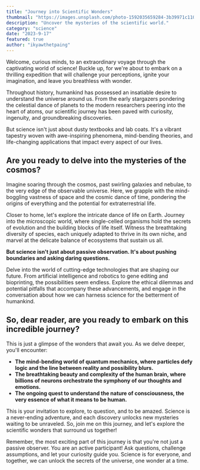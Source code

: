 ```yaml
---
title: "Journey into Scientific Wonders"
thumbnail: "https://images.unsplash.com/photo-1592035659284-3b39971c1107"
description: "Uncover the mysteries of the scientific world."
category: "science"
date: "2023-9-17"
featured: true
author: "ikyawthetpaing"
---
```


Welcome, curious minds, to an extraordinary voyage through the captivating world of science! Buckle up, for we're about to embark on a thrilling expedition that will challenge your perceptions, ignite your imagination, and leave you breathless with wonder.

Throughout history, humankind has possessed an insatiable desire to understand the universe around us. From the early stargazers pondering the celestial dance of planets to the modern researchers peering into the heart of atoms, our scientific journey has been paved with curiosity, ingenuity, and groundbreaking discoveries.

But science isn't just about dusty textbooks and lab coats. It's a vibrant tapestry woven with awe-inspiring phenomena, mind-bending theories, and life-changing applications that impact every aspect of our lives.

## Are you ready to delve into the mysteries of the cosmos?

Imagine soaring through the cosmos, past swirling galaxies and nebulae, to the very edge of the observable universe. Here, we grapple with the mind-boggling vastness of space and the cosmic dance of time, pondering the origins of everything and the potential for extraterrestrial life.

Closer to home, let's explore the intricate dance of life on Earth. Journey into the microscopic world, where single-celled organisms hold the secrets of evolution and the building blocks of life itself. Witness the breathtaking diversity of species, each uniquely adapted to thrive in its own niche, and marvel at the delicate balance of ecosystems that sustain us all.

**But science isn't just about passive observation. It's about pushing boundaries and asking daring questions.**

Delve into the world of cutting-edge technologies that are shaping our future. From artificial intelligence and robotics to gene editing and bioprinting, the possibilities seem endless. Explore the ethical dilemmas and potential pitfalls that accompany these advancements, and engage in the conversation about how we can harness science for the betterment of humankind.

## So, dear reader, are you ready to embark on this incredible journey?

This is just a glimpse of the wonders that await you. As we delve deeper, you'll encounter:

- **The mind-bending world of quantum mechanics, where particles defy logic and the line between reality and possibility blurs.**
- **The breathtaking beauty and complexity of the human brain, where billions of neurons orchestrate the symphony of our thoughts and emotions.**
- **The ongoing quest to understand the nature of consciousness, the very essence of what it means to be human.**

This is your invitation to explore, to question, and to be amazed. Science is a never-ending adventure, and each discovery unlocks new mysteries waiting to be unraveled. So, join me on this journey, and let's explore the scientific wonders that surround us together!

Remember, the most exciting part of this journey is that you're not just a passive observer. You are an active participant! Ask questions, challenge assumptions, and let your curiosity guide you. Science is for everyone, and together, we can unlock the secrets of the universe, one wonder at a time.
